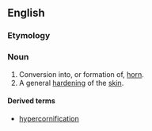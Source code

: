==English==

===Etymology===
{{der|en|la|cornū||horn}} {{suffix|en||ation}}

===Noun===
{{en-noun|~}}

# Conversion into, or formation of, [[horn]].
# A general [[hardening]] of the [[skin]].

====Derived terms====
* [[hypercornification]]